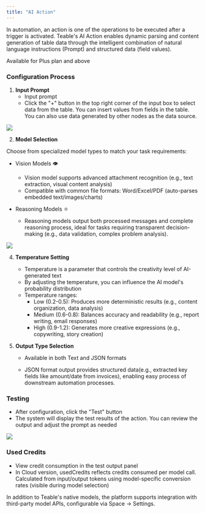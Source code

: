 ```yaml
---
title: "AI Action"
---
```


In automation, an action is one of the operations to be executed after a trigger is activated.
Teable's AI Action enables dynamic parsing and content generation of table data through the intelligent combination of natural language instructions (Prompt) and structured data (field values).

<Tip>Available for Plus plan and above</Tip>

### Configuration Process

1. **Input Prompt**
   - Input prompt
   - Click the "+" button in the top right corner of the input box to select data from the table. You can insert values from fields in the table. You can also use data generated by other nodes as the data source. 

![](/images/2025-04-14-11-00-09.png)

2. **Model Selection**

Choose from specialized model types to match your task requirements:
- Vision Models 👁

   - Vision model supports advanced attachment recognition (e.g., text extraction, visual content analysis)
   - Compatible with common file formats: Word/Excel/PDF (auto-parses embedded text/images/charts)


- Reasoning Models ⚛️
   - Reasoning models output both processed messages and complete reasoning process, ideal for tasks requiring transparent decision-making (e.g., data validation, complex problem analysis).


![](/images/2025-04-17-15-20-10.png)


4. **Temperature Setting**
   - Temperature is a parameter that controls the creativity level of AI-generated text
   - By adjusting the temperature, you can influence the AI model's probability distribution
   - Temperature ranges:
     * Low (0.2-0.5): Produces more deterministic results (e.g., content organization, data analysis)
     * Medium (0.6-0.8): Balances accuracy and readability (e.g., report writing, email responses)
     * High (0.9-1.2): Generates more creative expressions (e.g., copywriting, story creation)

5. **Output Type Selection**
   - Available in both Text and JSON formats

   - JSON format output provides structured data(e.g., extracted key fields like amount/date from invoices), enabling easy process of downstream automation processes.

### Testing
- After configuration, click the "Test" button
- The system will display the test results of the action. You can review the output and adjust the prompt as needed

![](/images/2025-04-17-15-27-35.png)

### Used Credits
 - View credit consumption in the test output panel
 - In Cloud version, usedCredits reflects credits consumed per model call. Calculated from input/output tokens using model-specific conversion rates (visible during model selection)



<Tip> In addition to Teable's native models, the platform supports integration with third-party model APIs, configurable via Space → Settings. </Tip>
